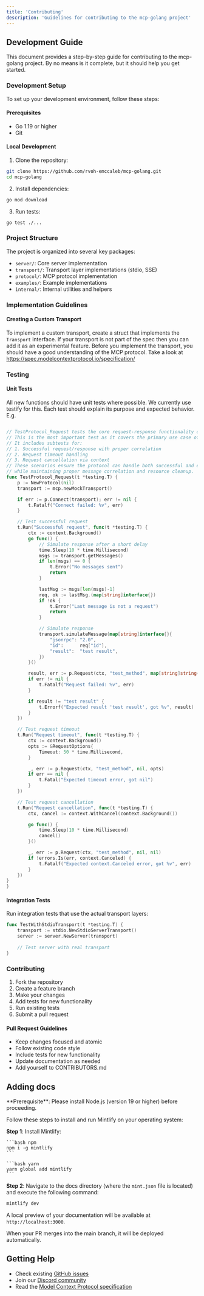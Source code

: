 ```yaml
---
title: 'Contributing'
description: 'Guidelines for contributing to the mcp-golang project'
---
```

## Development Guide

This document provides a step-by-step guide for contributing to the mcp-golang project. By no means is it complete, but it should help you get started.

### Development Setup

To set up your development environment, follow these steps:

#### Prerequisites

- Go 1.19 or higher
- Git

#### Local Development

1. Clone the repository:
```bash
git clone https://github.com/rvoh-emccaleb/mcp-golang.git
cd mcp-golang
```

2. Install dependencies:
```bash
go mod download
```

3. Run tests:
```bash
go test ./...
```

### Project Structure

The project is organized into several key packages:

- `server/`: Core server implementation
- `transport/`: Transport layer implementations (stdio, SSE)
- `protocol/`: MCP protocol implementation
- `examples/`: Example implementations
- `internal/`: Internal utilities and helpers

### Implementation Guidelines

#### Creating a Custom Transport

To implement a custom transport, create a struct that implements the `Transport` interface.
If your transport is not part of the spec then you can add it as an experimental feature.
Before you implement the transport, you should have a good understanding of the MCP protocol. Take a look at https://spec.modelcontextprotocol.io/specification/

### Testing

#### Unit Tests

All new functions should have unit tests where possible. We currently use testify for this.
Each test should explain its purpose and expected behavior. E.g.

```go

// TestProtocol_Request tests the core request-response functionality of the protocol.
// This is the most important test as it covers the primary use case of the protocol.
// It includes subtests for:
// 1. Successful request/response with proper correlation
// 2. Request timeout handling
// 3. Request cancellation via context
// These scenarios ensure the protocol can handle both successful and error cases
// while maintaining proper message correlation and resource cleanup.
func TestProtocol_Request(t *testing.T) {
	p := NewProtocol(nil)
	transport := mcp.newMockTransport()

	if err := p.Connect(transport); err != nil {
		t.Fatalf("Connect failed: %v", err)
	}

	// Test successful request
	t.Run("Successful request", func(t *testing.T) {
		ctx := context.Background()
		go func() {
			// Simulate response after a short delay
			time.Sleep(10 * time.Millisecond)
			msgs := transport.getMessages()
			if len(msgs) == 0 {
				t.Error("No messages sent")
				return
			}

			lastMsg := msgs[len(msgs)-1]
			req, ok := lastMsg.(map[string]interface{})
			if !ok {
				t.Error("Last message is not a request")
				return
			}

			// Simulate response
			transport.simulateMessage(map[string]interface{}{
				"jsonrpc": "2.0",
				"id":      req["id"],
				"result":  "test result",
			})
		}()

		result, err := p.Request(ctx, "test_method", map[string]string{"key": "value"}, nil)
		if err != nil {
			t.Fatalf("Request failed: %v", err)
		}

		if result != "test result" {
			t.Errorf("Expected result 'test result', got %v", result)
		}
	})

	// Test request timeout
	t.Run("Request timeout", func(t *testing.T) {
		ctx := context.Background()
		opts := &RequestOptions{
			Timeout: 50 * time.Millisecond,
		}

		_, err := p.Request(ctx, "test_method", nil, opts)
		if err == nil {
			t.Fatal("Expected timeout error, got nil")
		}
	})

	// Test request cancellation
	t.Run("Request cancellation", func(t *testing.T) {
		ctx, cancel := context.WithCancel(context.Background())

		go func() {
			time.Sleep(10 * time.Millisecond)
			cancel()
		}()

		_, err := p.Request(ctx, "test_method", nil, nil)
		if !errors.Is(err, context.Canceled) {
			t.Fatalf("Expected context.Canceled error, got %v", err)
		}
	})
}
}
```

#### Integration Tests

Run integration tests that use the actual transport layers:

```go
func TestWithStdioTransport(t *testing.T) {
    transport := stdio.NewStdioServerTransport()
    server := server.NewServer(transport)
    
    // Test server with real transport
}
```

### Contributing

1. Fork the repository
2. Create a feature branch
3. Make your changes
4. Add tests for new functionality
5. Run existing tests
6. Submit a pull request

#### Pull Request Guidelines

- Keep changes focused and atomic
- Follow existing code style
- Include tests for new functionality
- Update documentation as needed
- Add yourself to CONTRIBUTORS.md

## Adding docs


<Info>
    **Prerequisite**: Please install Node.js (version 19 or higher) before proceeding.
</Info>

Follow these steps to install and run Mintlify on your operating system:

**Step 1**: Install Mintlify:

<CodeGroup>

    ```bash npm
    npm i -g mintlify
    ```

    ```bash yarn
    yarn global add mintlify
    ```

</CodeGroup>

**Step 2**: Navigate to the docs directory (where the `mint.json` file is located) and execute the following command:

```bash
mintlify dev
```

A local preview of your documentation will be available at `http://localhost:3000`.

When your PR merges into the main branch, it will be deployed automatically.


## Getting Help

- Check existing [GitHub issues](https://github.com/rvoh-emccaleb/mcp-golang/issues)
- Join our [Discord community](https://discord.gg/33saRwE3pT)
- Read the [Model Context Protocol specification](https://modelcontextprotocol.io/)
